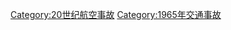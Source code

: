 {{Year by category
|m=1
|c=9
|d=6
|y=5
|cat=航空事故
|sortkey=Aviation accidents
|parent=20世纪航空事故
|subcat=1965年交通事故
}}

[[Category:20世纪航空事故|Category:20世纪航空事故]]
[[Category:1965年交通事故|Category:1965年交通事故]]